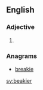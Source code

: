 ==English==

===Adjective===
{{head|en}}

# {{en-comparative of|beaky}}

===Anagrams===
* [[breakie#English|breakie]]

[[sv:beakier]]